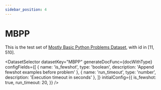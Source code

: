```yaml
---
sidebar_position: 4
---
```


# MBPP

This is the test set of [Mostly Basic Python Problems Dataset](https://github.com/google-research/google-research/tree/master/mbpp), with id in [11, 510].

<DatasetSelector datasetKey="MBPP" generateDocFunc={docWithType} configFields={[
  { name: 'is_fewshot', type: 'boolean', description: 'Append fewshot examples before problem' },
  { name: 'run_timeout', type: 'number', description: 'Execution timeout in seconds' },
]} initialConfig={{
  is_fewshot: true,
  run_timeout: 20,
}} />


